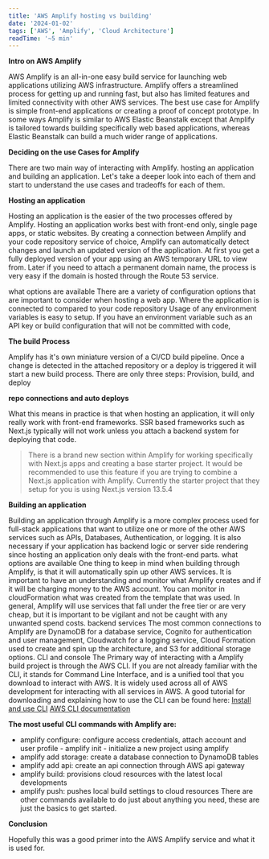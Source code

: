 ```yaml
---
title: 'AWS Amplify hosting vs building'
date: '2024-01-02'
tags: ['AWS', 'Amplify', 'Cloud Architecture']
readTime: '~5 min'
---
```


**Intro on AWS Amplify**

AWS Amplify is an all-in-one easy build service for launching web applications utilizing AWS infrastructure. Amplify offers a streamlined process for getting up and running fast, but also has limited features and limited connectivity with other AWS services. The best use case for Amplify is simple front-end applications or creating a proof of concept prototype. In some ways Amplify is similar to AWS Elastic Beanstalk except that Amplify is tailored towards building specifically web based applications, whereas Elastic Beanstalk can build a much wider range of applications.

**Deciding on the use Cases for Amplify**

There are two main way of interacting with Amplify. hosting an application and building an application. Let's take a deeper look into each of them and start to understand the use cases and tradeoffs for each of them.

**Hosting an application**

Hosting an application is the easier of the two processes offered by Amplify. Hosting an application works best with front-end only, single page apps, or static websites. By creating a connection between Amplify and your code repository service of choice, Amplify can automatically detect changes and launch an updated version of the application. At first you get a fully deployed version of your app using an AWS temporary URL to view from. Later if you need to attach a permanent domain name, the process is very easy if the domain is hosted through the Route 53 service.

what options are available
There are a variety of configuration options that are important to consider when hosting a web app. Where the application is connected to compared to your code repository
Usage of any environment variables is easy to setup. If you have an environment variable such as an API key or build configuration that will not be committed with code,

**The build Process**

Amplify has it's own miniature version of a CI/CD build pipeline. Once a change is detected in the attached repository or a deploy is triggered it will start a new build process. There are only three steps: Provision, build, and deploy

<CustomImage
	src="https://raw.githubusercontent.com/cedaring-xr/blog-content-templates/main/images/amplify-build.png"
	alt="amplify build process"
	priority="true"
/>

**repo connections and auto deploys**

What this means in practice is that when hosting an application, it will only really work with front-end frameworks. SSR based frameworks such as Next.js typically will not work unless you attach a backend system for deploying that code.

> There is a brand new section within Amplify for working specifically with Next.js apps and creating a base starter project. It would be recommended to use this feature if you are trying to combine a Next.js application with Amplify. Currently the starter project that they setup for you is using Next.js version 13.5.4

**Building an application**

Building an application through Amplify is a more complex process used for full-stack applications that want to utilize one or more of the other AWS services such as APIs, Databases, Authentication, or logging. It is also necessary if your application has backend logic or server side rendering since hosting an application only deals with the front-end parts.
what options are available
One thing to keep in mind when building through Amplify, is that it will automatically spin up other AWS services. It is important to have an understanding and monitor what Amplify creates and if it will be charging money to the AWS account. You can monitor in cloudFormation what was created from the template that was used. In general, Amplify will use services that fall under the free tier or are very cheap, but it is important to be vigilant and not be caught with any unwanted spend costs.
backend services
The most common connections to Amplify are DynamoDB for a database service, Cognito for authentication and user management, Cloudwatch for a logging service, Cloud Formation used to create and spin up the architecture, and S3 for additional storage options.
CLI and console
The Primary way of interacting with a Amplify build project is through the AWS CLI. If you are not already familiar with the CLI, it stands for Command Line Interface, and is a unified tool that you download to interact with AWS. It is widely used across all of AWS development for interacting with all services in AWS.
A good tutorial for downloading and explaining how to use the CLI can be found here:
[Install and use CLI](https://cloudacademy.com/blog/how-to-use-aws-cli/)
[AWS CLI documentation](https://docs.aws.amazon.com/cli/latest/userguide/cli-chap-getting-started.html)

**The most useful CLI commands with Amplify are:**

-   amplify configure: configure access credentials, attach account and user profile - amplify init - initialize a new project using amplify
-   amplify add storage: create a database connection to DynamoDB tables
-   amplify add api: create an api connection through AWS api gateway
-   amplify build: provisions cloud resources with the latest local developments
-   amplify push: pushes local build settings to cloud resources
    There are other commands available to do just about anything you need, these are just the basics to get started.

**Conclusion**

Hopefully this was a good primer into the AWS Amplify service and what it is used for.

